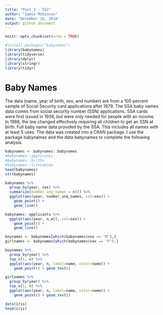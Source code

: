 ```yaml
---
title: "Post 3 - 552"
author: "Jamie McKinnon"
date: "December 10, 2018"
output: github_document
---
```


```r
knitr::opts_chunk$set(echo = TRUE)
```

```r
#install.packages("babynames")
library(babynames)
library(tidyverse)
library(dplyr)
library(stringr)
library(tidyr)
```

# Baby Names
The data (name, year of birth, sex, and number) are from a 100 percent sample of Social Security card applications after 1879. The SSA baby names data comes from social security number (SSN) applications. SSA cards were first issued in 1936, but were only needed for people with an income. In 1986, the law changed effectively requiring all children to get an SSN at birth. Full baby name data provided by the SSA. This includes all names with at least 5 uses. The data was created into a CRAN package. I use the package babynames and the data babynames to complete the following analysis.

```r
babynames <- babynames::babynames
#babynames::applicants
#babynames::births
#babynames::lifetables
head(babynames)
str(babynames)
```


```r
babynames %>% 
  group_by(year, sex) %>% 
  summarize(number_unq_names = n()) %>%
  ggplot(aes(year, number_unq_names, col=sex)) + 
    geom_point() +
    geom_line()

babynames::applicants %>% 
  ggplot(aes(year, n_all, col=sex)) + 
    geom_point() + 
    geom_line()
```

```r
boynames <- babynames[which(babynames$sex == "M"),]
girlnames <- babynames[which(babynames$sex == "F"),]
```


```r
boynames %>% 
  group_by(year) %>% 
  top_n(1, n) %>%
  ggplot(aes(year, n, label=name, color=name)) +
    geom_point() + geom_text()

girlnames %>% 
  group_by(year) %>% 
  top_n(1, n) %>%
  ggplot(aes(year, n, label=name, color=name)) +
    geom_point() + geom_text()
```



```r
data(iris)
head(iris)

```
